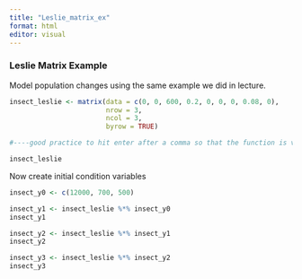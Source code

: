 ```yaml
---
title: "Leslie_matrix_ex"
format: html
editor: visual
---
```


### Leslie Matrix Example 

Model population changes using the same example we did in lecture.

```r
insect_leslie <- matrix(data = c(0, 0, 600, 0.2, 0, 0, 0, 0.08, 0), 
                        nrow = 3, 
                        ncol = 3, 
                        byrow = TRUE)

#----good practice to hit enter after a comma so that the function is vertically spaced

insect_leslie


```

Now create initial condition variables

```r
insect_y0 <- c(12000, 700, 500)
```

```r
insect_y1 <- insect_leslie %*% insect_y0
insect_y1
```

```r
insect_y2 <- insect_leslie %*% insect_y1
insect_y2
```

```r
insect_y3 <- insect_leslie %*% insect_y2
insect_y3
```

